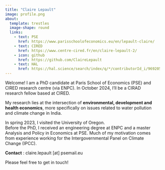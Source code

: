 ```yaml
---
title: "Claire Lepault"
image: profile.png
about:
  template: trestles
  image-shape: round
  links:
    - text: PSE
      href: https://www.parisschoolofeconomics.eu/en/lepault-claire/
    - text: CIRED
      href: https://www.centre-cired.fr/en/claire-lepault-2/
    - icon: github
      href: https://github.com/ClaireLepault
    - text: HAL 
      href: https://hal.science/search/index/q/*/contributorId_i/969205
---
```


Welcome! I am a PhD candidate at Paris School of Economics (PSE) and CIRED research centre (via ENPC). 
In October 2024, I'll be a CIRAD research fellow based at CIRED.

My research lies at the intersection of **environmental, development and health economics**, more specifically on issues related to water pollution and climate change in India. 

In spring 2023, I visited the University of Oregon. <br>
Before the PhD, I received an engineering degree at ENPC and a master Analysis and Policy in Economics at PSE. Much of my motivation comes from experience working for the Intergovernmental Panel on Climate Change (IPCC). 

**Contact** : claire.lepault [at] psemail.eu

Please feel free to get in touch!
